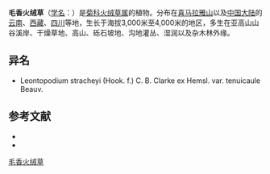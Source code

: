 {{Speciesbox
| name = 毛香火绒草
| status = 
| status_system = 
| image =
| genus = Leontopodium
| species = stracheyi
| authority = (Hook. f.) C. B. Clarke ex Hemsl.
| subdivision_ranks =[[变种|变种]]
| subdivision =
* 毛香火绒草 ''L. s.'' var. ''stracheyi''
* 毛香火绒草细茎变种 ''L. s.'' var. ''tenuicaule''
}}

'''毛香火绒草'''（[[学名|学名]]：{{lang|la|''Leontopodium stracheyi''}}）是[[菊科|菊科]][[火绒草属|火绒草属]]的植物。分布在[[喜马拉雅山|喜马拉雅山]]以及[[中国大陆|中国大陆]]的[[云南|云南]]、[[西藏|西藏]]、[[四川|四川]]等地，生长于海拔3,000米至4,000米的地区，多生在亚高山山谷溪岸、干燥草地、高山、砾石坡地、沟地灌丛、湿润以及杂木林外缘。

== 异名 ==
* Leontopodium stracheyi (Hook. f.) C. B. Clarke ex Hemsl. var. tenuicaule Beauv.

== 参考文献 ==
<div class="references-small">
* {{cite web| url =http://www.bioinfo.cn/db05/KmzwSpecies.php?action=view&id=5002| title =毛香火绒草（原变种）| work =《中国高等植物数据库全库》| publisher =中国科学院微生物研究所| author =昆明植物研究所| accessdate =2009-02-25| deadurl =yes| archiveurl =https://web.archive.org/web/20160305025626/http://www.bioinfo.cn/db05/KmzwSpecies.php?action=view&id=5002| archivedate =2016-03-05}}
* {{CPNI| zh=毛香火绒草细茎变种 | id=178-35943 | binomial=Leontopodium stracheyi | authority=Beauverd | var=tenuicaule | accessdate=2013-01-17}}
</div>
{{Taxonbar|from=Q11128670}}

[[Category:火绒草属|毛香火绒草]]


{{植物小作品}}